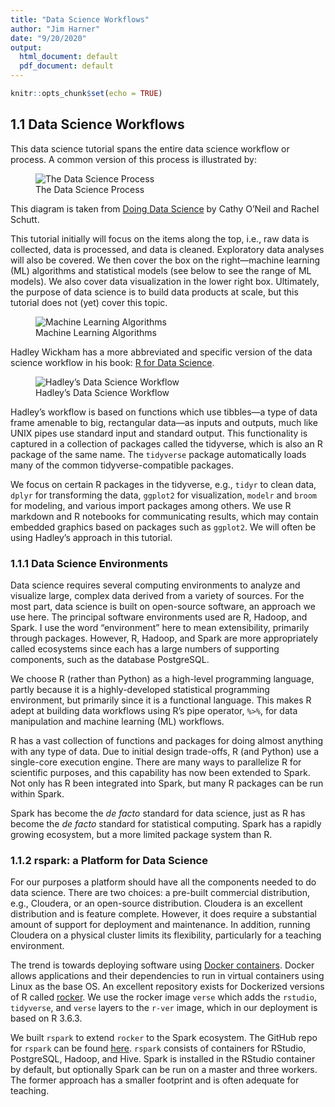 ```yaml
---
title: "Data Science Workflows"
author: "Jim Harner"
date: "9/20/2020"
output:
  html_document: default
  pdf_document: default
---
```


```r
knitr::opts_chunk$set(echo = TRUE)
```

## 1.1 Data Science Workflows

This data science tutorial spans the entire data science workflow or process. A common version of this process is illustrated by:   

![The Data Science Process](figures/dsciProcess.png)  

This diagram is taken from [Doing Data Science](http://shop.oreilly.com/product/0636920028529.do) by Cathy O'Neil and Rachel Schutt.

This tutorial initially will focus on the items along the top, i.e., raw data is collected, data is processed, and data is cleaned. Exploratory data analyses will also be covered. We then cover the box on the right---machine learning (ML) algorithms and statistical models (see below to see the range of ML models). We also cover data visualization in the lower right box. Ultimately, the purpose of data science is to build data products at scale, but this tutorial does not (yet) cover this topic.  

![Machine Learning Algorithms](figures/MachineLearningAlgorithms.png)

Hadley Wickham has a more abbreviated and specific version of the data science workflow in his book: [R for Data Science](http://r4ds.had.co.nz/introduction.html#what-you-will-learn).

![Hadley's Data Science Workflow](figures/data-science.png)

Hadley's workflow is based on functions which use tibbles---a type of data frame amenable to big, rectangular data---as inputs and outputs, much like UNIX pipes use standard input and standard output. This functionality is captured in a collection of packages called the tidyverse, which is also an R package of the same name. The `tidyverse` package automatically loads many of the common tidyverse-compatible packages.

We focus on certain R packages in the tidyverse, e.g., `tidyr` to clean data, `dplyr` for transforming the data, `ggplot2` for visualization, `modelr` and `broom` for modeling, and various import packages among others. We use R markdown and R notebooks for communicating results, which may contain embedded graphics based on packages such as `ggplot2`. We will often be using Hadley's approach in this tutorial.  

### 1.1.1 Data Science Environments  

Data science requires several computing environments to analyze and visualize large, complex data derived from a variety of sources. For the most part, data science is built on open-source software, an approach we use here. The principal software environments used are R, Hadoop, and Spark. I use the word "environment" here to mean extensibility, primarily through packages. However, R, Hadoop, and Spark are more appropriately called  ecosystems since each has a large numbers of supporting components, such as the database PostgreSQL. 

We choose R (rather than Python) as a high-level programming language, partly because it is a highly-developed statistical programming environment, but primarily since it is a functional language. This makes R adept at building data workflows using R's pipe operator, `%>%`, for data manipulation and machine learning (ML) workflows.

R has a vast collection of functions and packages for doing almost anything with any type of data. Due to initial design trade-offs, R (and Python) use a single-core execution engine. There are many ways to parallelize R for scientific purposes, and this capability has now been extended to Spark. Not only has R been integrated into Spark, but many R packages can be run within Spark.

Spark has become the *de facto* standard for data science, just as R has become the *de facto* standard for statistical computing. Spark has a rapidly growing ecosystem, but a more limited package system than R. 

### 1.1.2 rspark: a Platform for Data Science

For our purposes a platform should have all the components needed to do data science. There are two choices: a pre-built commercial distribution, e.g., Cloudera, or an open-source distribution. Cloudera is an excellent distribution and is feature complete. However, it does require a substantial amount of support for deployment and maintenance. In addition, running Cloudera on a physical cluster limits its flexibility, particularly for a teaching environment.

The trend is towards deploying software using [Docker containers](https://www.docker.com/). Docker allows applications and their dependencies to run in virtual containers using Linux as the base OS. An excellent repository exists for Dockerized versions of R called [rocker](http://github.com/rocker-org/rocker). We use the rocker image `verse` which adds the `rstudio`, `tidyverse`, and `verse` layers to the `r-ver` image, which in our deployment is based on R 3.6.3.

We built `rspark` to extend `rocker` to the Spark ecosystem. The GitHub repo for `rspark` can be found [here](http://github.com/jharner/rspark). `rspark` consists of containers for RStudio, PostgreSQL, Hadoop, and Hive. Spark is installed in the RStudio container by default, but optionally Spark can be run on a master and three workers. The former approach has a smaller footprint and is often adequate for teaching.
